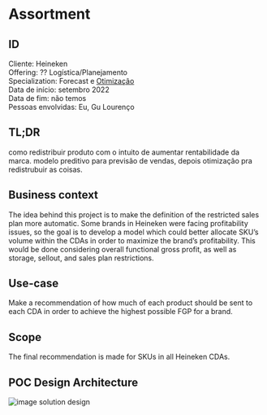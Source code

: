 # Assortment 

## ID
Cliente: Heineken\
Offering: ?? Logística/Planejamento\
Specialization: Forecast e [Otimização](/pages/specializations/otimizacao.mdx)\
Data de início: setembro 2022\
Data de fim: não temos\
Pessoas envolvidas: Eu, Gu Lourenço

## TL;DR
como redistribuir produto com o intuito de aumentar rentabilidade da marca. modelo preditivo para previsão de vendas, depois otimização pra redistrubuir as coisas.


## Business context
The idea behind this project is to make the definition of the restricted sales plan more automatic. Some brands in Heineken were facing profitability issues, so the goal is to develop a model which could better allocate SKU’s volume within the CDAs in order to maximize the brand’s profitability. This would be done considering overall functional gross profit, as well as storage, sellout, and sales plan restrictions.

## Use-case
Make a recommendation of how much of each product should be sent to each CDA in order to achieve the highest possible FGP for a brand.

## Scope
The final recommendation is made for SKUs in all Heineken CDAs. 

## POC Design Architecture
![image solution design](/assets/images/hwtp_sd.png)
